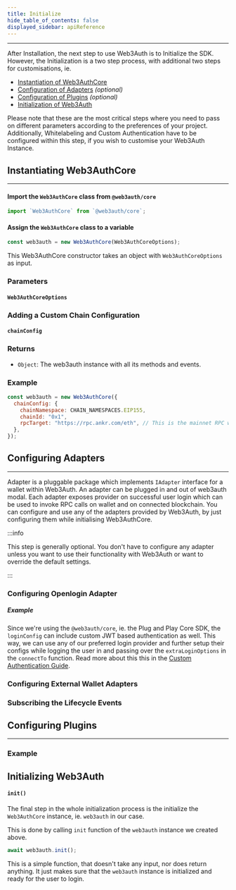 ```yaml
---
title: Initialize
hide_table_of_contents: false
displayed_sidebar: apiReference
---
```



---

After Installation, the next step to use Web3Auth is to Initialize the SDK. However, the Initialization is a two step process, with additional two
steps for customisations, ie.

- [Instantiation of Web3AuthCore](#instantiating-web3authcore)
- [Configuration of Adapters](#configuring-adapters) _(optional)_
- [Configuration of Plugins](#configuring-plugins) _(optional)_
- [Initialization of Web3Auth](#initializing-web3auth)

Please note that these are the most critical steps where you need to pass on different parameters according to the preferences of your project.
Additionally, Whitelabeling and Custom Authentication have to be configured within this step, if you wish to customise your Web3Auth Instance.

## Instantiating Web3AuthCore

---

#### Import the `Web3AuthCore` class from `@web3auth/core`

```javascript
import `Web3AuthCore` from `@web3auth/core`;
```

#### Assign the `Web3AuthCore` class to a variable

```javascript
const web3auth = new Web3AuthCore(Web3AuthCoreOptions);
```

This Web3AuthCore constructor takes an object with `Web3AuthCoreOptions` as input.

### Parameters

#### `Web3AuthCoreOptions`

<Web3AuthCoreOptions />

### Adding a Custom Chain Configuration

#### `chainConfig`

<ChainConfig />

### Returns

- `Object`: The web3auth instance with all its methods and events.

### Example

```javascript
const web3auth = new Web3AuthCore({
  chainConfig: {
    chainNamespace: CHAIN_NAMESPACES.EIP155,
    chainId: "0x1",
    rpcTarget: "https://rpc.ankr.com/eth", // This is the mainnet RPC we have added, please pass on your own endpoint while creating an app
  },
});
```

## Configuring Adapters

---

Adapter is a pluggable package which implements `IAdapter` interface for a wallet within Web3Auth. An adapter can be plugged in and out of web3auth
modal. Each adapter exposes provider on successful user login which can be used to invoke RPC calls on wallet and on connected blockchain. You can
configure and use any of the adapters provided by Web3Auth, by just configuring them while initialising Web3AuthCore.

:::info

This step is generally optional. You don't have to configure any adapter unless you want to use their functionality with Web3Auth or want to override
the default settings.

:::

### Configuring Openlogin Adapter

<OpenloginAdapterIntro />

##### Example

Since we're using the `@web3auth/core`, ie. the Plug and Play Core SDK, the `loginConfig` can include custom JWT based authentication as well. This
way, we can use any of our preferred login provider and further setup their configs while logging the user in and passing over the `extraLoginOptions`
in the `connectTo` function. Read more about this this in the [Custom Authentication Guide](./custom-authentication).

<CustomAuthenticationCoreExample />

### Configuring External Wallet Adapters

<ExternalWalletAdapters />

### Subscribing the Lifecycle Events

<SubscribeEvents />

## Configuring Plugins

---

<PluginsIntro />

### Example

<PluginsExample />

## Initializing Web3Auth

#### `init()`

The final step in the whole initialization process is the initialize the `Web3AuthCore` instance, ie. `web3auth` in our case.

This is done by calling `init` function of the `web3auth` instance we created above.

```javascript
await web3auth.init();
```

This is a simple function, that doesn't take any input, nor does return anything. It just makes sure that the `web3auth` instance is initialized and
ready for the user to login.
